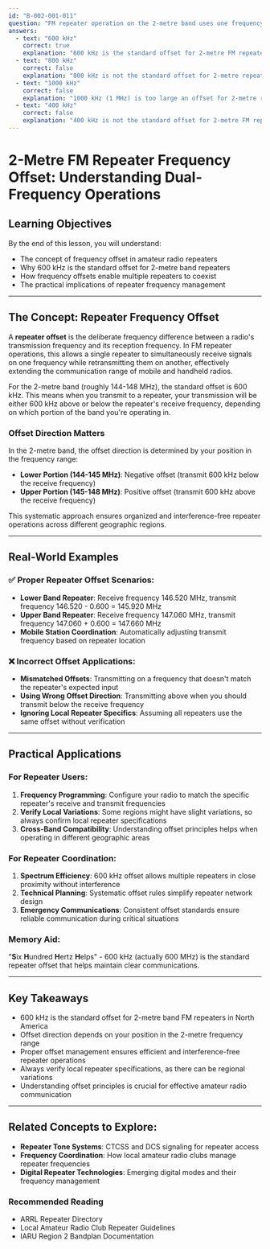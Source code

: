 ```yaml
---
id: "B-002-001-011"
question: "FM repeater operation on the 2-metre band uses one frequency for transmission and one for reception. What is the standard difference between the transmit and receive frequencies (known as \"offset\")?"
answers:
  - text: "600 kHz"
    correct: true
    explanation: "600 kHz is the standard offset for 2-metre FM repeaters in most of North America. This means that when you transmit on a repeater, your transmission frequency is 600 kHz above or below the repeater's receive frequency, depending on whether you're in the upper or lower portion of the 2-metre band. This offset allows multiple repeaters to operate in the same geographic area without interference."
  - text: "800 kHz"
    correct: false
    explanation: "800 kHz is not the standard offset for 2-metre repeaters. This frequency difference would be unnecessarily large and could cause potential interference with adjacent repeater channels. The standard 600 kHz offset provides sufficient separation between transmit and receive frequencies while maintaining efficient spectrum usage."
  - text: "1000 kHz"
    correct: false
    explanation: "1000 kHz (1 MHz) is too large an offset for 2-metre repeater operations. Such a wide frequency separation would waste valuable spectrum resources and create unnecessary complexity in repeater coordination. The 600 kHz standard offset is the accepted practice for maintaining efficient and organized repeater communications."
  - text: "400 kHz"
    correct: false
    explanation: "400 kHz is not the standard offset for 2-metre FM repeaters. While this frequency difference might seem close to the correct value, it does not provide the optimal channel separation required for reliable repeater operation. The 600 kHz offset is the established standard that ensures proper repeater performance."
---
```


# 2-Metre FM Repeater Frequency Offset: Understanding Dual-Frequency Operations

## Learning Objectives
By the end of this lesson, you will understand:
- The concept of frequency offset in amateur radio repeaters
- Why 600 kHz is the standard offset for 2-metre band repeaters
- How frequency offsets enable multiple repeaters to coexist
- The practical implications of repeater frequency management

---

## The Concept: Repeater Frequency Offset

A **repeater offset** is the deliberate frequency difference between a radio's transmission frequency and its reception frequency. In FM repeater operations, this allows a single repeater to simultaneously receive signals on one frequency while retransmitting them on another, effectively extending the communication range of mobile and handheld radios.

For the 2-metre band (roughly 144-148 MHz), the standard offset is 600 kHz. This means when you transmit to a repeater, your transmission will be either 600 kHz above or below the repeater's receive frequency, depending on which portion of the band you're operating in.

### Offset Direction Matters

In the 2-metre band, the offset direction is determined by your position in the frequency range:
- **Lower Portion (144-145 MHz)**: Negative offset (transmit 600 kHz below the receive frequency)
- **Upper Portion (145-148 MHz)**: Positive offset (transmit 600 kHz above the receive frequency)

This systematic approach ensures organized and interference-free repeater operations across different geographic regions.

---

## Real-World Examples

### ✅ Proper Repeater Offset Scenarios:
- **Lower Band Repeater**: Receive frequency 146.520 MHz, transmit frequency 146.520 - 0.600 = 145.920 MHz
- **Upper Band Repeater**: Receive frequency 147.060 MHz, transmit frequency 147.060 + 0.600 = 147.660 MHz
- **Mobile Station Coordination**: Automatically adjusting transmit frequency based on repeater location

### ❌ Incorrect Offset Applications:
- **Mismatched Offsets**: Transmitting on a frequency that doesn't match the repeater's expected input
- **Using Wrong Offset Direction**: Transmitting above when you should transmit below the receive frequency
- **Ignoring Local Repeater Specifics**: Assuming all repeaters use the same offset without verification

---

## Practical Applications

### For Repeater Users:
1. **Frequency Programming**: Configure your radio to match the specific repeater's receive and transmit frequencies
2. **Verify Local Variations**: Some regions might have slight variations, so always confirm local repeater specifications
3. **Cross-Band Compatibility**: Understanding offset principles helps when operating in different geographic areas

### For Repeater Coordination:
1. **Spectrum Efficiency**: 600 kHz offset allows multiple repeaters in close proximity without interference
2. **Technical Planning**: Systematic offset rules simplify repeater network design
3. **Emergency Communications**: Consistent offset standards ensure reliable communication during critical situations

### Memory Aid:
"**S**ix **H**undred **H**ertz **H**elps" - 600 kHz (actually 600 MHz) is the standard repeater offset that helps maintain clear communications.

---

## Key Takeaways

- 600 kHz is the standard offset for 2-metre band FM repeaters in North America
- Offset direction depends on your position in the 2-metre frequency range
- Proper offset management ensures efficient and interference-free repeater operations
- Always verify local repeater specifications, as there can be regional variations
- Understanding offset principles is crucial for effective amateur radio communication

---

## Related Concepts to Explore:
- **Repeater Tone Systems**: CTCSS and DCS signaling for repeater access
- **Frequency Coordination**: How local amateur radio clubs manage repeater frequencies
- **Digital Repeater Technologies**: Emerging digital modes and their frequency management

### Recommended Reading
- ARRL Repeater Directory
- Local Amateur Radio Club Repeater Guidelines
- IARU Region 2 Bandplan Documentation